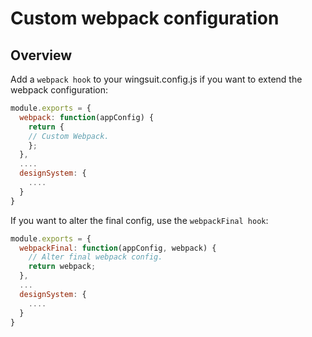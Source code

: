 # Custom webpack configuration

## Overview

Add a `webpack hook` to your wingsuit.config.js if you want to extend the webpack configuration:

```js
module.exports = {
  webpack: function(appConfig) {
    return {
    // Custom Webpack.
    };
  },
  ....
  designSystem: {
    ....
  }
}
```
If you want to alter the final config, use the `webpackFinal hook`:

```js
module.exports = {
  webpackFinal: function(appConfig, webpack) {
    // Alter final webpack config.
    return webpack;
  },
  ...
  designSystem: {
    ....
  }
}
```
